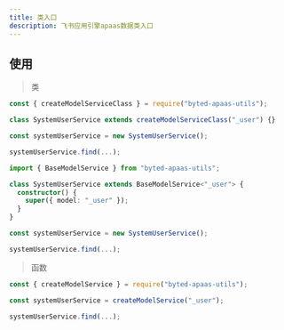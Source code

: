 ```yaml
---
title: 类入口
description: 飞书应用引擎apaas数据类入口
---
```



## 使用

> 类

<Tabs>

<TabItem label="javascript">

```js
const { createModelServiceClass } = require("byted-apaas-utils");

class SystemUserService extends createModelServiceClass("_user") {}

const systemUserService = new SystemUserService();

systemUserService.find(...);
```

</TabItem>

<TabItem label="typescript">

```ts
import { BaseModelService } from "byted-apaas-utils";

class SystemUserService extends BaseModelService<"_user"> {
  constructor() {
    super({ model: "_user" });
  }
}

const systemUserService = new SystemUserService();

systemUserService.find(...);
```

</TabItem>

</Tabs>

> 函数

```js
const { createModelService } = require("byted-apaas-utils");

const systemUserService = createModelService("_user");

systemUserService.find(...);
```
